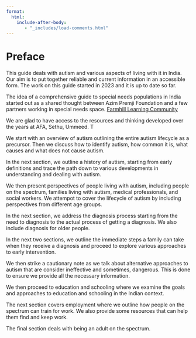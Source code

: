 ```yaml
---
format:
  html:
    include-after-body:
       - "_includes/load-comments.html"
---
```

# Preface  {.unnumbered}

This guide deals with autism and various aspects of living with it in India. Our aim is to put together reliable and current information in an accessible form. The work on this guide started in 2023 and it is up to date so far. 

The idea of a comprehensive guide to special needs populations in India started out as a shared thought between Azim Premji Foundation and a few partners working in special needs space. [Farmhill Learning Community](farmhill.in)

We are glad to have access to the resources and thinking developed over the years at AFA, Sethu, Ummeed. T


We start with an overview of autism outlining the entire autism lifecycle as a precursor. Then we discuss how to identify autism, how common it is, what causes and what does not cause autism.

In the next section, we outline a history of autism, starting from early definitions and trace the path down to various developments in understanding and dealing with autism.

We then present perspectives of people living with autism, including people on the spectrum, families living with autism, medical professionals, and social workers. We attempot to cover the lifecycle of autism by including perspectives from different age groups.

In the next section, we address the diagnosis process starting from the need to diagnosis to the actual process of getting a diagnosis. We also include diagnosis for older people.

In the next two sections, we outline the immediate steps a family can take when they receive a diagnosis and proceed to explore various approaches to early intervention.

We then strike a cautionary note as we talk about alternative approaches to autism that are consider ineffective and sometimes, dangerous. This is done to ensure we provide all the necessary information.

We then proceed to education and schooling where we examine the goals and approaches to education and schooling in the Indian context.

The next section covers employment where we outline how people on the spectrum can train for work. We also provide some resources that can help them find and keep work.

The final section deals with being an adult on the spectrum.




